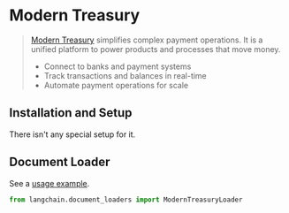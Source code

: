 # Modern Treasury

>[Modern Treasury](https://www.moderntreasury.com/) simplifies complex payment operations. It is a unified platform to power products and processes that move money.
>- Connect to banks and payment systems
>- Track transactions and balances in real-time
>- Automate payment operations for scale

## Installation and Setup

There isn't any special setup for it.

## Document Loader

See a [usage example](/docs/modules/indexes/document_loaders/examples/modern_treasury.ipynb).


```python
from langchain.document_loaders import ModernTreasuryLoader
```
